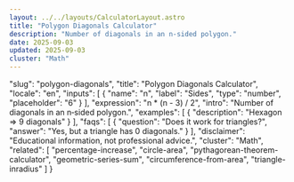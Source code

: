 ```yaml
---
layout: ../../layouts/CalculatorLayout.astro
title: "Polygon Diagonals Calculator"
description: "Number of diagonals in an n‑sided polygon."
date: 2025-09-03
updated: 2025-09-03
cluster: "Math"
---
```


  "slug": "polygon-diagonals",
  "title": "Polygon Diagonals Calculator",
  "locale": "en",
  "inputs": [
    {
      "name": "n",
      "label": "Sides",
      "type": "number",
      "placeholder": "6"
    }
  ],
  "expression": "n * (n - 3) / 2",
  "intro": "Number of diagonals in an n‑sided polygon.",
  "examples": [
    {
      "description": "Hexagon ⇒ 9 diagonals"
    }
  ],
  "faqs": [
    {
      "question": "Does it work for triangles?",
      "answer": "Yes, but a triangle has 0 diagonals."
    }
  ],
  "disclaimer": "Educational information, not professional advice.",
  "cluster": "Math",
  "related": [
    "percentage-increase",
    "circle-area",
    "pythagorean-theorem-calculator",
    "geometric-series-sum",
    "circumference-from-area",
    "triangle-inradius"
  ]
}

<Calculator schema={schema} />


